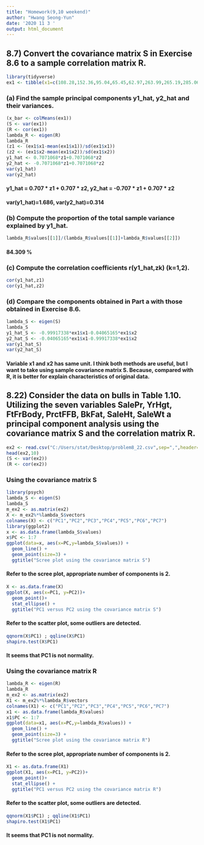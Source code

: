 ```yaml
---
title: "Homework(9,10 weekend)"
author: "Hwang Seong-Yun"
date: '2020 11 3 '
output: html_document
---
```


## 8.7) Convert the covariance matrix S in Exercise 8.6 to a sample correlation matrix R. 

```r
library(tidyverse)
ex1 <- tibble(x1=c(108.28,152.36,95.04,65.45,62.97,263.99,265.19,285.06,92.01,165.68),x2=c(17.05,16.59,10.91,14.14,9.52,25.33,18.54,15.73,8.10,11.13))
```

### (a) Find the sample principal components y1_hat, y2_hat and their variances.

```r
(x_bar <- colMeans(ex1))
(S <- var(ex1))
(R <- cor(ex1))
lambda_R <- eigen(R)
lambda_R
(z1 <- (ex1$x1-mean(ex1$x1))/sd(ex1$x1))
(z2 <- (ex1$x2-mean(ex1$x2))/sd(ex1$x2))
y1_hat <- 0.7071068*z1+0.7071068*z2
y2_hat <- -0.7071068*z1+0.7071068*z2
var(y1_hat)
var(y2_hat)
```

#### y1_hat = 0.707 * z1 + 0.707 * z2, y2_hat = -0.707 * z1 + 0.707 * z2 
#### var(y1_hat)=1.686, var(y2_hat)=0.314

### (b) Compute the proportion of the total sample variance explained by y1_hat.

```r
lambda_R$values[[1]]/(lambda_R$values[[1]]+lambda_R$values[[2]])
```

#### 84.309 %

### (c) Compute the correlation coefficients r(y1_hat,zk) (k=1,2). 

```r
cor(y1_hat,z1)
cor(y1_hat,z2)
```

### (d) Compare the components obtained in Part a with those obtained in Exercise 8.6.

```r
lambda_S <- eigen(S)
lambda_S
y1_hat_S <- -0.99917338*ex1$x1-0.04065165*ex1$x2
y2_hat_S <- -0.04065165*ex1$x1-0.99917338*ex1$x2
var(y1_hat_S)
var(y2_hat_S)
```

#### Variable x1 and x2 has same unit. I think both methods are useful, but I want to take using sample covariance matrix S. Because, compared with R, it is better for explain characteristics of original data.

## 8.22) Consider the data on bulls in Table 1.10. Utilizing the seven variables SalePr, YrHgt, FtFrBody, PrctFFB, BkFat, SaleHt, SaleWt a principal component analysis using the covariance matrix S and the correlation matrix R.

```r
ex2 <- read.csv("C:/Users/stat/Desktop/problem8_22.csv",sep=",",header=T)
head(ex2,10)
(S <- var(ex2))
(R <- cor(ex2))
```

### Using the covariance matrix S

```r
library(psych)
lambda_S <- eigen(S)
lambda_S
m_ex2 <- as.matrix(ex2)
X <- m_ex2%*%lambda_S$vectors
colnames(X) <- c("PC1","PC2","PC3","PC4","PC5","PC6","PC7")
library(ggplot2)
x <- as.data.frame(lambda_S$values)
x$PC <- 1:7
ggplot(data=x, aes(x=PC,y=lambda_S$values)) + 
  geom_line() + 
  geom_point(size=3) +
  ggtitle("Scree plot using the covariance matrix S")
```

#### Refer to the scree plot, appropriate number of components is 2.

```r
X <- as.data.frame(X)
ggplot(X, aes(x=PC1, y=PC2))+
  geom_point()+
  stat_ellipse() +
  ggtitle("PC1 versus PC2 using the covariance matrix S")
```

#### Refer to the scatter plot, some outliers are detected.

```r
qqnorm(X$PC1) ; qqline(X$PC1)
shapiro.test(X$PC1)
```

#### It seems that PC1 is not normality.

### Using the covariance matrix R

```r
lambda_R <- eigen(R)
lambda_R
m_ex2 <- as.matrix(ex2)
X1 <- m_ex2%*%lambda_R$vectors
colnames(X1) <- c("PC1","PC2","PC3","PC4","PC5","PC6","PC7")
x1 <- as.data.frame(lambda_R$values)
x1$PC <- 1:7
ggplot(data=x1, aes(x=PC,y=lambda_R$values)) + 
  geom_line() + 
  geom_point(size=3) +
  ggtitle("Scree plot using the covariance matrix R")
```

#### Refer to the scree plot, appropriate number of components is 2.

```r
X1 <- as.data.frame(X1)
ggplot(X1, aes(x=PC1, y=PC2))+
  geom_point()+
  stat_ellipse() +
  ggtitle("PC1 versus PC2 using the covariance matrix R")
```

#### Refer to the scatter plot, some outliers are detected.

```r
qqnorm(X1$PC1) ; qqline(X1$PC1)
shapiro.test(X1$PC1)
```

#### It seems that PC1 is not normality.

